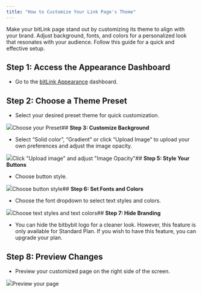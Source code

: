 ```yaml
---
title: "How to Customize Your Link Page's Theme"
---
```


Make your bitLink page stand out by customizing its theme to align with your brand. Adjust background, fonts, and colors for a personalized look that resonates with your audience. Follow this guide for a quick and effective setup.

## **Step 1: Access the Appearance Dashboard**

* Go to the [bitLink Appearance](https://app.bitbybit.studio/bitlink/appearance) dashboard.

## **Step 2: Choose a Theme Preset**

* Select your desired preset theme for quick customization.  


![](https://cdn.prod.website-files.com/659655f5b20d395a5c69efcf/67120b2a621b732c71b83404_AD_4nXcoQ8foZL0bFQmccpcYod155fxNH3-1FlAFlKPKBE9dncbeXBamWSnfReyD3iGqlUIwEqipimIwHTvaye3j-Si7GNSmQldOkQa-etPyy5r9vrfQ7-amPHqp1g4DuGC7kc6VssVYr3b6GXLais999tcpzO4.png)Choose your Preset## **Step 3: Customize Background**

* Select “Solid color”, “Gradient” or click “Upload Image” to upload your own preferences and adjust the image opacity.  
  


![](https://cdn.prod.website-files.com/659655f5b20d395a5c69efcf/672084c059c3a0c5e2095e7b_AD_4nXfDJvvFLuxivoM79ABbMqcklntWn9aghoitz5ZJkRc8dylOCTfJmr9DaaR-AjQUiUzEuzdiPVDvpcS3eAEmgNrmDHdARbSCSo-G_klsZZe5iXeI6iZ3dUDQ3rVzvS3R53TbqTuQnCv4nOx7RMROjLNJPOHk.png)Click "Upload image" and adjust "Image Opacity"## **Step 5: Style Your Buttons**

* Choose button style.  


![](https://cdn.prod.website-files.com/659655f5b20d395a5c69efcf/67120b2a884bcc699b649ceb_AD_4nXc56D_WxWVwyJcWAGEINk7vCbEomkR6osfF0p1I2nyFVvv-BrX2JhkiQoyAPUw7mNqqQpX8tXJ-sA1bGGieV8uKk8k2S75bnu0VKjh_g_5K0BGOmE-YToYFQWoc1tBUjNaIjegm5O2E1Tt0Tr1dRFsUeDU.png)Choose button style## **Step 6: Set Fonts and Colors**

* Choose the font dropdown to select text styles and colors.  


![](https://cdn.prod.website-files.com/659655f5b20d395a5c69efcf/67120b2a98520d4adef3b491_AD_4nXdo6W5O4imW04KvJ09BsJlAVoFvbLU7mcTGofA0vPWvO1U6q3xMTD-hHEomch84a8RELHPwkLI-DoIRwA0BjueVEcXtWDBShs0ATQs0RZ6arLYFbta41P2OTFBNYEweHzMiZ-AIRol8E-LhkN5PPs5TQmTz.png)Choose text styles and text colors## **Step 7: Hide Branding**

* You can hide the bitbybit logo for a cleaner look. However, this feature is only available for Standard Plan. If you wish to have this feature, you can upgrade your plan.

## **Step 8: Preview Changes**

* Preview your customized page on the right side of the screen.  


![](https://cdn.prod.website-files.com/659655f5b20d395a5c69efcf/67120b2afacb8c887dbb9c74_AD_4nXdyF4ePFQMEFJbBkAnI4MO4ty7kzWYAmlElWT6_PqYLJoTOSyyFkAhPUqfH52lekLFqjhnGMJjpYVJDIo2n20PZsmWIOhNZljz5DoJRRa99oPoVNIWzw3dBvhYWDMz3_JWR2yT1_OYC13-K73o5w5w1dR03.png)Preview your page
